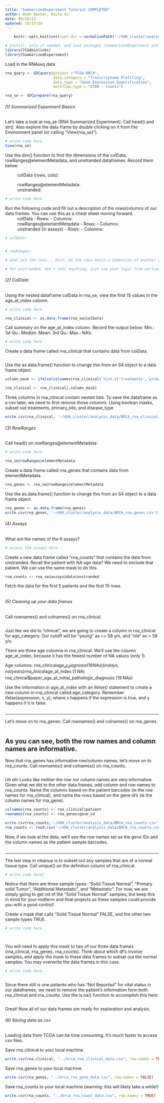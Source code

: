 ```yaml
---
title: "SummarizedExperiment Tutorial COMPLETED"
author: Wade Boohar, Kayla Xu
date: 09/24/23
updated: 10/17/24
---
```


```r
    knitr::opts_knit$set(root.dir = normalizePath("~/490_cluster/analysis_data")) 
```


```r
# install, only if needed, and load packages (SummarizedExperiment and TCGAbiolinks)
library(TCGAbiolinks)
library(SummarizedExperiment)
```

Load in the RNAseq data
```r
rna_query <- GDCquery(project ="TCGA-BRCA",
                      data.category = "Transcriptome Profiling",
                      data.type = "Gene Expression Quantification",
                      workflow.type = "STAR - Counts")

rna_se <- GDCprepare(rna_query)
```

###### (1) Summarized Experiment Basics

Let's take a look at rna_se (RNA Summarized Experiment). Call head() and str(). Also explore the data frame by double clicking on it from the Environment panel (or calling "View(rna_se)").

```r
# write code here
View(rna_se)
```

Use the dim() function to find the dimensions of the colData, rowRanges@elementMetadata, and unstranded dataframes. Record them below:

  ~ colData (rows, cols): 
  ~ rowRanges@elementMetadata: 
  ~ unstranded: 

```r
# write code here

```

Run the following code and fill out a description of the rows/columns of our data frames. You can use this as a cheat sheet moving forward.
  ~ colData
        - Rows: 
        - Columns: 
  ~ rowRanges@elementMetadata
        - Rows: 
        - Columns:
  ~ unstranded (in assays)
        - Rows: 
        - Columns: 
  
```r
# colData: 


# rowRanges:

# what are the rows... Hint: Do the rows match a dimension of another dataframe?

# for unstranded, don't call anything, just use your logic from earlier!
```

###### (2) ColData

Using the nested dataframe colData in rna_se, view the first 15 values in the age_at_index column.

```r
# write code here

rna_clinical <- as.data.frame(rna_se@colData)

```

Call summary on the age_at_index column. Record the output below:
    Min.: 
    1st Qu.: 
    Median: 
    Mean: 
    3rd Qu.: 
    Max.: 
    NA's: 
    
```r
# write code here

```

Create a data frame called rna_clinical that contains data from colData.

```r



```

Use the as.data.frame() function to change this from an S4 object to a data frame object.

```r

column_mask <- ifelse(colnames(rna_clinical) %in% c('treatments','primary_site','disease_type'), F, T)

rna_clinical <- rna_clinical[,column_mask]

```

Three columns in rna_clinical contain nested lists. To save the dataframe as a csv later, we need to first remove those columns. Using boolean masks, subset out treatments, primary_site, and disease_type

```r

write.csv(rna_clinical, '~/490_cluster/analysis_data/BRCA_rna_clinical.csv')

```


###### (3) RowRanges

Call head() on rowRanges@elementMetadata:

```r
# write code here

rna_se@rowRanges@elementMetadata

```

Create a data frame called rna_genes that contains data from elementMetadata.

```r

rna_genes <- rna_se@rowRanges@elementMetadata

```

Use the as.data.frame() function to change this from an S4 object to a data frame object

```r

rna_genes <- as.data.frame(rna_genes)
write.csv(rna_genes, '~/490_cluster/analysis_data/BRCA_rna_genes.csv')

```

###### (4) Assays

What are the names of the 6 assays?

```r
# access the assays here


```

Create a new data frame called "rna_counts" that contains the data from unstranded. Recall the patient with NA age data? We need to exclude that patient. We can use the same mask to do this.

```r

rna_counts <- rna_se@assays@data$unstranded

```

Fetch the data for the first 5 patients and the first 15 rows.

```r

```


###### (5) Cleaning up your data frames

Call rownames() and colnames() on rna_clinical.

```r


```

Just like we did to "clinical", we are going to create a column in rna_clinical for age_category. Our cutoff will be "young" as <= 58 y/o, and "old" as > 58 y/o.

There are three age columns in rna_clinical. We'll use the column age_at_index, because it has the fewest number of NA values (only 1).

Age columns:
  rna_clinical$age_at_diagnosis (16 NAs) (in days, not years)
  rna_clinical$age_at_index (1 NA) 
  rna_clinical$paper_age_at_initial_pathologic_diagnosis (19 NAs)
  

Use the information in age_at_index with an ifelse() statement to create a new column in rna_clinical called age_category. Remember ifelse(expression, x, y), where x happens if the expression is true, and y happens if it is false.

```r



```

----

Let's move on to rna_genes. Call rownames() and colnames() on rna_genes.

```r




```

As you can see, both the row names and column names are informative.
----

Now that rna_genes has informative row/column names, let's move on to rna_counts. Call rownames() and colnames() on rna_counts.

```r



```

Uh oh! Looks like neither the row nor column names are very informative. Given what we did to the other data frames, add column and row names to rna_counts. Name the columns based on the patient barcodes (ie the row names for rna_clinical), and name the rows based on the gene id's (ie the column names for rna_gene).

```r

colnames(rna_counts) <- rna_clinical$patient
rownames(rna_counts) <- rna_genes$gene_id

write.csv(rna_counts,'~/490_cluster/analysis_data/BRCA_rna_counts.csv')
rna_counts <- read.csv('~/490_cluster/analysis_data/BRCA_rna_counts.csv')

```

Now, if we look at the data, we'll see the row names set as the gene IDs and the column names as the patient sample barcodes.
```r

```

----

The last step in cleanup is to subset out any samples that are of a normal tissue type. Call unique() on the definition column of rna_clinical.

```r
# write code here]


```

Notice that there are three sample types: "Solid Tissue Normal", "Primary solid Tumor", "Additional Metastatic", and "Metastatic". For now, we are simply going to get rid of the "Solid Tissue Normal" samples, but keep this in mind for your midterm and final projects as these samples could provide you with a good control!

Create a mask that calls "Solid Tissue Normal" FALSE, and the other two sample types TRUE.

```r
# write code here




```

You will need to apply this mask to two of our three data frames (rna_clinical, rna_genes, rna_counts). Think about which df's involve samples, and apply the mask to these data frames to subset out the normal samples. You may overwrite the data frames in this case.

```r
# write code here



```

  
Since there still is one patients who has "Not Reported" for vital status in our dataframes, we need to remove the patient's information form both rna_clinical and rna_counts. Use the is.na() function to accomplish this here:

```r
 

```

Great! Now all of our data frames are ready for exploration and analysis.

  
###### (6) Saving data as csv

Loading data from TCGA can be time consuming. It's much faster to access csv files.

Save rna_clinical to your local machine

```r
write.csv(rna_clinical, "../brca_rna_clinical_data.csv", row.names = TRUE)
```


Save rna_genes to your local machine.

```r
write.csv(rna_genes, "../brca_rna_gene_data.csv", row.names = FALSE)
```


Save rna_counts to your local machine (warning: this will likely take a while!)

```r
write.csv(rna_counts, "../brca_rna_count_data.csv", row.names = TRUE)
```

